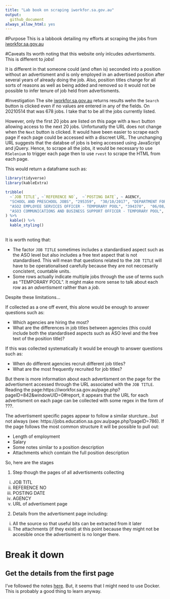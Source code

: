 ```yaml
---
title: "Lab book on scraping iworkfor.sa.gov.au"
output:
  github_document
always_allow_html: yes
---
```


#Purpose
This is a labbook detailing my efforts at scraping the jobs from [iworkfor.sa.gov.au](https://iworkfor.sa.gov.au/)

#Caveats
Its worth noting that this website only inlcudes *advertisments*. This is different to *jobs*!

It is different in that someone could (and often is) seconded into a position without an advertisment and is only employed in an advertised position after several years of already doing the job. Also, position titles change for all sorts of reasons as well as being added and removed so it would not be possible to infer tenure of job held from advertisments.

#Investigation
The site [iworkfor.sa.gov.au](https://iworkfor.sa.gov.au/) returns results wehn the `Search` button is clicked even if no values are entered in any of the fields. On 20210514 that was 678 jobs. I take that to be all the jobs currently listed.

However, only the first 20 jobs are listed on this page with a `Next` button allowing access to the next 20 jobs. Unfortunatly the URL does not change when the `Next` button is clicked. It would have been easier to scrape each page if each page could be accessed with a discreet URL. The unchanging URL suggests that the databse of jobs is being accessed using JavaScript and jQuery. Hence, to scrape all the jobs, it would be necessary to use `RSelenium` to trigger each page then to use `rvest` to scrape the HTML from each page.

This would return a dataframe such as:

```r
library(tidyverse)
library(kableExtra)

tribble(
  ~`JOB TITLE`, ~`REFERENCE NO`,  ~`POSTING DATE`, ~ AGENCY,
  "SCHOOL AND PRESCHOOL JOBS", "295359",  "30/10/2017", "DEPARTMENT FOR EDUCATION",
  "ASO2 EMPLOYEE SERVICES OFFICER - TEMPORARY POOL", "394370",  "06/08/2020", "DEPARTMENT FOR EDUCATION",
  "ASO3 COMMUNICATIONS AND BUSINESS SUPPORT OFFICER - TEMPORARY POOL", "399845",  "19/09/2020", "DEPARTMENT FOR EDUCATION"
) %>%
  kable() %>%
  kable_styling()
  
```

It is worth noting that:

* The factor `JOB TITLE` sometimes includes a standardised aspect such as the ASO level but also includes a free text aspect that is not standardised. This will mean that questions related to the `JOB TITLE` will have to be operationalised carefully because they are not neccesarily concistent, countable units.
* Some rows actually indicate multiple jobs through the use of terms such as "TEMPORARY POOL". It might make more sense to talk about each row as an *advertisment* ralther than a *job*.

Despite these limitations...

If collected as a one off event, this alone would be enough to answer questions such as:

* Which agencies are hiring the most?
* What are the differences in job titles between agencies (this could include both the standardised aspects such as ASO level and the free text of the position title)?

If this was collected systematically it would be enough to answer questions such as:

* When do different agencies recruit different job titles?
* What are the most frequently recruited for job titles?

But there is more information about each advertisment on the page for the advertisment accessed through the URL associated with the `JOB TITLE`. Reading the page:https://iworkfor.sa.gov.au/page.php?pageID=842&windowUID=0#report, it appears that the URL for each advertisment on each page can be collected with some regex in the form of ???.

The advertisment specific pages appear to follow a similar sturcture...but not always (see: https://jobs.education.sa.gov.au/page.php?pageID=786). If the page follows the most common structure it will be possible to pull out:

* Length of employment
* Salary
* Some notes similar to a position description
* Attachments which comtain the full position description

So, here are the stages

1. Step though the pages of all advertisments collecting
  i. JOB TITL
  ii. REFERENCE NO
  iii. POSTING DATE
  iv. AGENCY
  v. URL of advertisment page
2. Details from the advertisment page including:
  i. All the source so that useful bits can be extracted from it later
  ii. The attachments (if they exist) at this point because they might not be accesible once the advertisment is no longer there.

# Break it down

## Get the details from the first page

I've followed the notes [here](http://joshuamccrain.com/tutorials/web_scraping_R_selenium.html). But, it seems that I might need to use Docker. This is probably a good thing to learn anyway.

